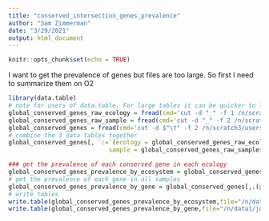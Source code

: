 ```yaml
---
title: "conserved_intersection_genes_prevalence"
author: "Sam Zimmerman"
date: "3/29/2021"
output: html_document
---
```


```r
knitr::opts_chunk$set(echo = TRUE)
```

I want to get the prevalence of genes but files are too large. So first I need to summarize them on O2

```r
library(data.table)
# note for users of data.table. For large tables it can be quicker to load them in from stdout in piecemeal fashion
global_conserved_genes_raw_ecology = fread(cmd='cut -d "_" -f 1 /n/scratch3/users/b/btt5/orfletonv2/clustered_data/pan/overlap_analysis/GLOBAL-CONSERVATIVE_CONGENES_MAPPING',header=F)
global_conserved_genes_raw_sample = fread(cmd='cut -d "_" -f 2 /n/scratch3/users/b/btt5/orfletonv2/clustered_data/pan/overlap_analysis/GLOBAL-CONSERVATIVE_CONGENES_MAPPING',header=F)
global_conserved_genes = fread(cmd='cut -d $"\t" -f 2 /n/scratch3/users/b/btt5/orfletonv2/clustered_data/pan/overlap_analysis/GLOBAL-CONSERVATIVE_CONGENES_MAPPING',header=F)
# combine the 3 data tables together
global_conserved_genes[, `:=`(ecology = global_conserved_genes_raw_ecology$V1,
                            sample = global_conserved_genes_raw_sample$V1)]

### get the prevalence of each conserved gene in each ecology
global_conserved_genes_prevalence_by_ecosystem = global_conserved_genes[,.(prev=length(unique(sample))),by = .(V1, ecology)]
# get the prevalence of each gene in all samples
global_conserved_genes_prevalence_by_gene = global_conserved_genes[,.(prev=length(unique(sample))),by = .(V1)]
# write tables
write.table(global_conserved_genes_prevalence_by_ecosystem,file="/n/data1/joslin/icrb/kostic/szimmerman/OV2_fig3_4_complete_linkage/gene_prevalences/global_conserved_genes_prevalence_by_ecosystem.txt",sep="\t",col.names=T,row.names=F,quote=F)
write.table(global_conserved_genes_prevalence_by_gene,file="/n/data1/joslin/icrb/kostic/szimmerman/OV2_fig3_4_complete_linkage/gene_prevalences/global_conserved_genes_prevalence_by_gene.txt",sep="\t",col.names=T,row.names=F,quote=F)
```

